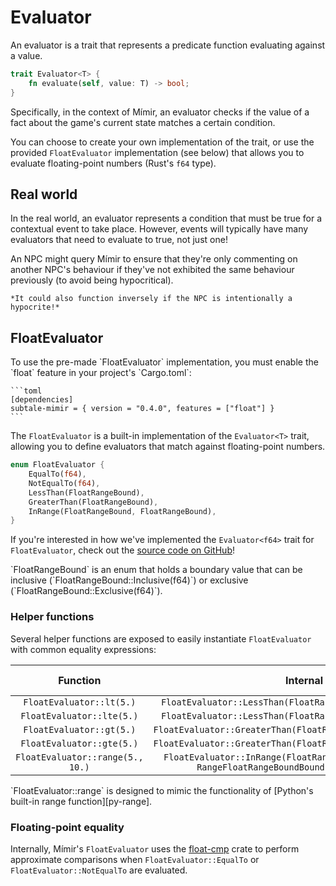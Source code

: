 
# Evaluator

An evaluator is a trait that represents a predicate function evaluating against a value.

```rs
trait Evaluator<T> {
    fn evaluate(self, value: T) -> bool;
}
```

Specifically, in the context of Mímir, an evaluator checks if the value of a fact about the game's current state matches a certain condition.

You can choose to create your own implementation of the trait, or use the provided `FloatEvaluator` implementation (see below) that allows you to evaluate floating-point numbers (Rust's `f64` type).

## Real world

In the real world, an evaluator represents a condition that must be true for a contextual event to take place. However, events will typically have many evaluators that need to evaluate to true, not just one!

<Callout type="info">
    An NPC might query Mímir to ensure that they're only commenting on another NPC's behaviour if they've not exhibited the same behaviour previously (to avoid being hypocritical).

    *It could also function inversely if the NPC is intentionally a hypocrite!*
</Callout>

## FloatEvaluator

<Callout type="warning">
    To use the pre-made `FloatEvaluator` implementation, you must enable the `float` feature in your project's `Cargo.toml`:

    ```toml
    [dependencies]
    subtale-mimir = { version = "0.4.0", features = ["float"] }
    ```
</Callout>

The `FloatEvaluator` is a built-in implementation of the `Evaluator<T>` trait, allowing you to define evaluators that match against floating-point numbers.

```rs
enum FloatEvaluator {
    EqualTo(f64),
    NotEqualTo(f64),
    LessThan(FloatRangeBound),
    GreaterThan(FloatRangeBound),
    InRange(FloatRangeBound, FloatRangeBound),
}
```

If you're interested in how we've implemented the `Evaluator<f64>` trait for `FloatEvaluator`, check out the [source code on GitHub][float-src]!

<Callout type="info">
    `FloatRangeBound` is an enum that holds a boundary value that can be inclusive (`FloatRangeBound::Inclusive(f64)`) or exclusive (`FloatRangeBound::Exclusive(f64)`).
</Callout>

### Helper functions

Several helper functions are exposed to easily instantiate `FloatEvaluator` with common equality expressions:

|             Function             |                                               Internal                                               | Equivalent to |
|:--------------------------------:|:----------------------------------------------------------------------------------------------------:|:-------------:|
|     `FloatEvaluator::lt(5.)`     |                      `FloatEvaluator::LessThan(FloatRangeBound::Exclusive(5.))`                      |    `x < 5`    |
|    `FloatEvaluator::lte(5.)`     |                      `FloatEvaluator::LessThan(FloatRangeBound::Inclusive(5.))`                      |    `x ≤ 5`    |
|     `FloatEvaluator::gt(5.)`     |                    `FloatEvaluator::GreaterThan(FloatRangeBound::Exclusive(5.))`                     |    `x > 5`    |
|    `FloatEvaluator::gte(5.)`     |                    `FloatEvaluator::GreaterThan(FloatRangeBound::Inclusive(5.))`                     |    `x ≥ 5`    |
| `FloatEvaluator::range(5., 10.)` | `FloatEvaluator::InRange(FloatRangeBound::Inclusive(5.), RangeFloatRangeBoundBound::Exclusive(10.))` | `5 ≤ x < 10`  |

<Callout type="info">
    `FloatEvaluator::range` is designed to mimic the functionality of [Python's built-in range function][py-range].
</Callout>

### Floating-point equality

Internally, Mímir's `FloatEvaluator` uses the [float-cmp][float-cmp] crate to perform approximate comparisons when `FloatEvaluator::EqualTo` or `FloatEvaluator::NotEqualTo` are evaluated.

[float-src]: https://github.com/subtalegames/mimir/blob/main/crates/mimir/src/evaluator.rs#L37-L93
[py-range]: https://docs.python.org/3/library/functions.html#func-range
[float-cmp]: https://crates.io/crates/float-cmp